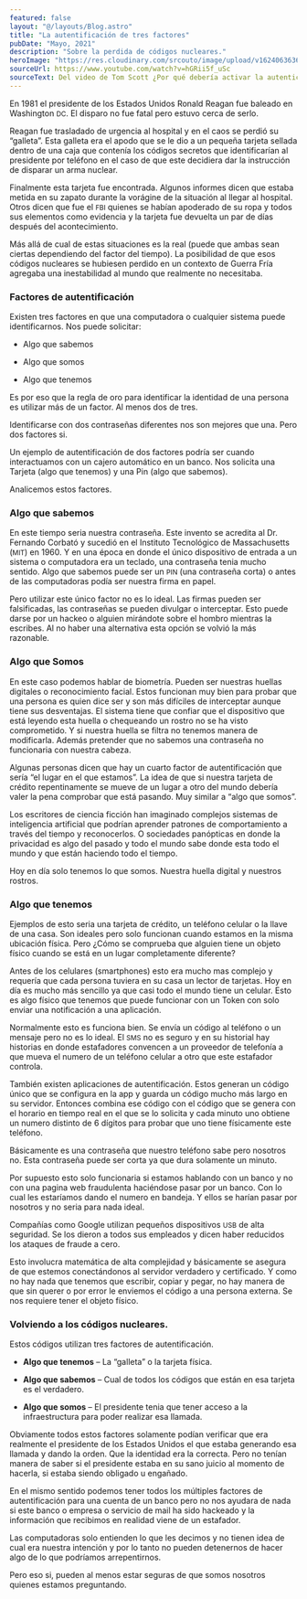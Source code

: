 ```yaml
---
featured: false
layout: "@/layouts/Blog.astro"
title: "La autentificación de tres factores"
pubDate: "Mayo, 2021"
description: "Sobre la perdida de códigos nucleares."
heroImage: "https://res.cloudinary.com/srcouto/image/upload/v1624063636/Next-srcouto/la-autentificacion-de-dos-factores/banner.png"
sourceUrl: https://www.youtube.com/watch?v=hGRii5f_uSc
sourceText: Del video de Tom Scott ¿Por qué debería activar la autenticación de dos factores?
---
```



En 1981 el presidente de los Estados Unidos Ronald Reagan fue baleado en Washington <small>DC</small>. El disparo no fue fatal pero estuvo cerca de serlo.

Reagan fue trasladado de urgencia al hospital y en el caos se perdió su “galleta”. Esta galleta era el apodo que se le dio a un pequeña tarjeta sellada dentro de una caja que contenía los códigos secretos que identificarían al presidente por teléfono en el caso de que este decidiera dar la instrucción de disparar un arma nuclear.

Finalmente esta tarjeta fue encontrada. Algunos informes dicen que estaba metida en su zapato durante la vorágine de la situación al llegar al hospital. Otros dicen que fue el <small>FBI</small> quienes se habían apoderado de su ropa y todos sus elementos como evidencia y la tarjeta fue devuelta un par de días después del acontecimiento.

Más allá de cual de estas situaciones es la real (puede que ambas sean ciertas dependiendo del factor del tiempo). La posibilidad de que esos códigos nucleares se hubiesen perdido en un contexto de Guerra Fría agregaba una inestabilidad al mundo que realmente no necesitaba.

### Factores de autentificación

Existen tres factores en que una computadora o cualquier sistema puede identificarnos. Nos puede solicitar:

- Algo que sabemos

- Algo que somos

- Algo que tenemos

Es por eso que la regla de oro para identificar la identidad de una persona es utilizar más de un factor. Al menos dos de tres.

Identificarse con dos contraseñas diferentes nos son mejores que una. Pero dos factores si.

Un ejemplo de autentificación de dos factores podría ser cuando interactuamos con un cajero automático en un banco. Nos solicita una Tarjeta (algo que tenemos) y una Pin (algo que sabemos).

Analicemos estos factores.

### Algo que sabemos

En este tiempo seria nuestra contraseña. Este invento se acredita al Dr. Fernando Corbató y sucedió en el Instituto Tecnológico de Massachusetts (<small>MIT</small>) en 1960. Y en una época en donde el único dispositivo de entrada a un sistema o computadora era un teclado, una contraseña tenia mucho sentido. Algo que sabemos puede ser un <small>PIN</small> (una contraseña corta) o antes de las computadoras podía ser nuestra firma en papel.

Pero utilizar este único factor no es lo ideal. Las firmas pueden ser falsificadas, las contraseñas se pueden divulgar o interceptar. Esto puede darse por un hackeo o alguien mirándote sobre el hombro mientras la escribes. Al no haber una alternativa esta opción se volvió la más razonable.

### Algo que Somos

En este caso podemos hablar de biometría. Pueden ser nuestras huellas digitales o reconocimiento facial. Estos funcionan muy bien para probar que una persona es quien dice ser y son más difíciles de interceptar aunque tiene sus desventajas. El sistema tiene que confiar que el dispositivo que está leyendo esta huella o chequeando un rostro no se ha visto comprometido. Y si nuestra huella se filtra no tenemos manera de modificarla. Además pretender que no sabemos una contraseña no funcionaria con nuestra cabeza.

Algunas personas dicen que hay un cuarto factor de autentificación que sería “el lugar en el que estamos”. La idea de que si nuestra tarjeta de crédito repentinamente se mueve de un lugar a otro del mundo debería valer la pena comprobar que está pasando. Muy similar a “algo que somos”.

Los escritores de ciencia ficción han imaginado complejos sistemas de inteligencia artificial que podrían aprender patrones de comportamiento a través del tiempo y reconocerlos. O sociedades panópticas en donde la privacidad es algo del pasado y todo el mundo sabe donde esta todo el mundo y que están haciendo todo el tiempo.

Hoy en día solo tenemos lo que somos. Nuestra huella digital y nuestros rostros.

### Algo que tenemos

Ejemplos de esto seria una tarjeta de crédito, un teléfono celular o la llave de una casa. Son ideales pero solo funcionan cuando estamos en la misma ubicación física. Pero ¿Cómo se comprueba que alguien tiene un objeto físico cuando se está en un lugar completamente diferente?

Antes de los celulares (smartphones) esto era mucho mas complejo y requería que cada persona tuviera en su casa un lector de tarjetas. Hoy en día es mucho más sencillo ya que casi todo el mundo tiene un celular. Esto es algo físico que tenemos que puede funcionar con un Token con solo enviar una notificación a una aplicación.

Normalmente esto es funciona bien. Se envía un código al teléfono o un mensaje pero no es lo ideal. El <small>SMS</small> no es seguro y en su historial hay historias en donde estafadores convencen a un proveedor de telefonía a que mueva el numero de un teléfono celular a otro que este estafador controla.

También existen aplicaciones de autentificación. Estos generan un código único que se configura en la app y guarda un código mucho más largo en su servidor. Entonces combina ese código con el código que se genera con el horario en tiempo real en el que se lo solicita y cada minuto uno obtiene un numero distinto de 6 dígitos para probar que uno tiene físicamente este teléfono.

Básicamente es una contraseña que nuestro teléfono sabe pero nosotros no. Esta contraseña puede ser corta ya que dura solamente un minuto.

Por supuesto esto solo funcionaria si estamos hablando con un banco y no con una pagina web fraudulenta haciéndose pasar por un banco. Con lo cual les estaríamos dando el numero en bandeja. Y ellos se harían pasar por nosotros y no seria para nada ideal.

Compañías como Google utilizan pequeños dispositivos <small>USB</small> de alta seguridad. Se los dieron a todos sus empleados y dicen haber reducidos los ataques de fraude a cero.

Esto involucra matemática de alta complejidad y básicamente se asegura de que estemos conectándonos al servidor verdadero y certificado. Y como no hay nada que tenemos que escribir, copiar y pegar, no hay manera de que sin querer o por error le enviemos el código a una persona externa. Se nos requiere tener el objeto físico.

### Volviendo a los códigos nucleares.

Estos códigos utilizan tres factores de autentificación.

- **Algo que tenemos** – La “galleta” o la tarjeta física.

- **Algo que sabemos** – Cual de todos los códigos que están en esa tarjeta es el verdadero.

- **Algo que somos** – El presidente tenia que tener acceso a la infraestructura para poder realizar esa llamada.

Obviamente todos estos factores solamente podían verificar que era realmente el presidente de los Estados Unidos el que estaba generando esa llamada y dando la orden. Que la identidad era la correcta. Pero no tenían manera de saber si el presidente estaba en su sano juicio al momento de hacerla, si estaba siendo obligado u engañado.

En el mismo sentido podemos tener todos los múltiples factores de autentificación para una cuenta de un banco pero no nos ayudara de nada si este banco o empresa o servicio de mail ha sido hackeado y la información que recibimos en realidad viene de un estafador.

Las computadoras solo entienden lo que les decimos y no tienen idea de cual era nuestra intención y por lo tanto no pueden detenernos de hacer algo de lo que podríamos arrepentirnos.

Pero eso si, pueden al menos estar seguras de que somos nosotros quienes estamos preguntando.

<Youtube
  client:visible
  title="Why You Should Turn On Two Factor Authentication"
  video="hGRii5f_uSc"
  thumbnail="https://res.cloudinary.com/srcouto/image/upload/v1666892130/Next-srcouto/la-autentificacion-de-dos-factores/autentificacion-factores-video_eigw5p.jpg"
/>
